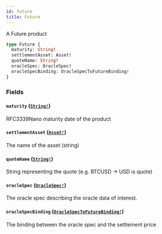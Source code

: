 ```yaml
---
id: future
title: Future
---
```


A Future product

```graphql
type Future {
  maturity: String!
  settlementAsset: Asset!
  quoteName: String!
  oracleSpec: OracleSpec!
  oracleSpecBinding: OracleSpecToFutureBinding!
}
```

### Fields

#### `maturity` ([`String!`](/docs/graphql/scalars/string))

RFC3339Nano maturity date of the product

#### `settlementAsset` ([`Asset!`](/docs/graphql/objects/asset))

The name of the asset (string)

#### `quoteName` ([`String!`](/docs/graphql/scalars/string))

String representing the quote (e.g. BTCUSD -> USD is quote)

#### `oracleSpec` ([`OracleSpec!`](/docs/graphql/objects/oracle-spec))

The oracle spec describing the oracle data of interest.

#### `oracleSpecBinding` ([`OracleSpecToFutureBinding!`](/docs/graphql/objects/oracle-spec-to-future-binding))

The binding between the oracle spec and the settlement price
